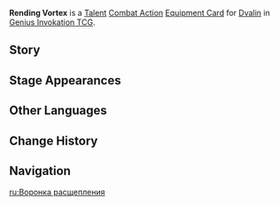 {{Genius Invokation TCG Infobox
|id = 225021
|image = Rending Vortex Equipment Card.png
|type = Equipment Card
|group = Talent;Combat Action
|character = Dvalin
|skill = Tempestuous Barrage
|effect = '''Combat Action''': When your active character is '''Dvalin''', equip this card.<br>After Dvalin equips this card, immediately use '''[[Tempestuous Barrage]]''' once. <br>When your Dvalin, who has this card equipped, is on the field, when '''Total Collapse''' attached to an opposing character is removed: Apply '''Total Collapse''' to the next opposing standby character. (Once per Round)<br><br>'''Total Collapse'''<br>{{color|Physical DMG}} or {{color|Anemo DMG}} taken by the affected character increased by 2.<br><u>Usage(s)</u>: 1
|matching = 3
|element = Anemo
|source1 = Achieve victory within 5 Rounds in [[Genius Invokation TCG/Stage/Baobab/Dvalin's Whisper|Dvalin's Whisper]]
|source2 = Win with less than 2 characters defeated in [[Genius Invokation TCG/Stage/Baobab/Dvalin's Whisper|Dvalin's Whisper]]
}}
'''Rending Vortex''' is a [[Talent Card|Talent]] [[Combat Action Card|Combat Action]] [[Equipment Card]] for [[Dvalin (Character Card)|Dvalin]] in [[Genius Invokation TCG]].

==Story==
{{Description|But never forget that dust can be wiped away, and the power of doubt and poison can be shattered.|title=Dvalin: Rending Vortex}}

==Stage Appearances==
{{Genius Invokation TCG Stage Appearances}}

==Other Languages==
{{Other Languages
|en      = Rending Vortex
|zhs     = 毁裂风涡
|zhs_rm  = 
|zht     = 毀裂風渦
|zht_rm  = 
|zh_tl   = 
|ja      = 破壊の風渦
|ja_rm   = Hakai no Fuuka{{Assumed}}
|ja_tl   = 
|ko      = 파열의 소용돌이
|ko_rm   = 
|ko_tl   = 
|es      = Ciclón devastador
|es_tl   = Devastating Cyclone
|fr      = Vortex déchirant
|fr_tl   = Ripping Vortex
|ru      = Воронка расщепления
|ru_tl   = 
|th      = Rending Vortex
|vi      = Gió Lốc Hủy Diệt
|vi_tl   = 
|de      = Zerstörerischer Wirbel
|de_tl   = Destructive Vortex
|id      = Rending Vortex
|pt      = Vórtice Destruidor
|pt_tl   = 
|tr      = Izdırap Girdabı
|tr_tl   = 
|it      = Vortice lacerante
|it_tl   = 
}}

==Change History==
{{Change History|4.3}}

==Navigation==
{{Genius Invokation TCG Navbox|Equipment Card}}

[[ru:Воронка расщепления]]